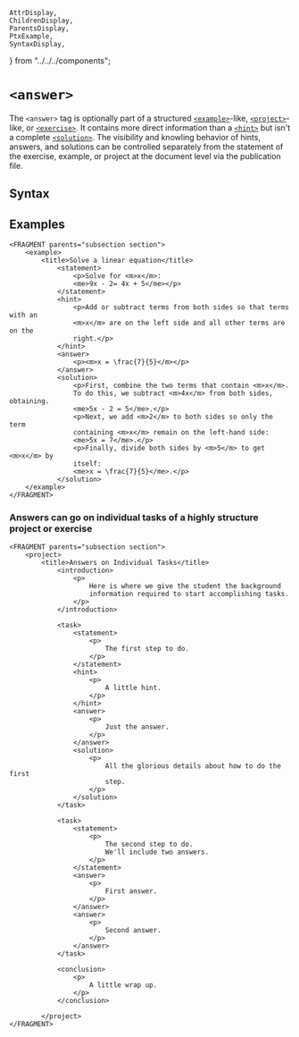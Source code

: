     AttrDisplay,
    ChildrenDisplay,
    ParentsDisplay,
    PtxExample,
    SyntaxDisplay,
} from "../../../components";

# `<answer>`

The `<answer>` tag is optionally part of a structured [`<example>`](./example)-like, 
[`<project>`](./project)-like, or [`<exercise>`](./exercise).
It contains more direct information than a [`<hint>`](./hint) but isn't a complete 
[`<solution>`](./solution).
The visibility and knowling behavior of hints, answers, and solutions can be controlled separately
from the statement of the exercise, example, or project at the document level via the publication file.

## Syntax

<SyntaxDisplay name="answer" />

## Examples

```ptx-example
<FRAGMENT parents="subsection section">
    <example>
        <title>Solve a linear equation</title>
            <statement>
                <p>Solve for <m>x</m>:
                <me>9x - 2= 4x + 5</me></p>
            </statement>
            <hint>
                <p>Add or subtract terms from both sides so that terms with an
                <m>x</m> are on the left side and all other terms are on the
                right.</p>
            </hint>
            <answer>
                <p><m>x = \frac{7}{5}</m></p>
            </answer>
            <solution>
                <p>First, combine the two terms that contain <m>x</m>.
                To do this, we subtract <m>4x</m> from both sides, obtaining.
                <me>5x - 2 = 5</me>.</p>
                <p>Next, we add <m>2</m> to both sides so only the term
                containing <m>x</m> remain on the left-hand side:
                <me>5x = 7</me>.</p>
                <p>Finally, divide both sides by <m>5</m> to get <m>x</m> by
                itself:
                <me>x = \frac{7}{5}</me>.</p>
            </solution>
    </example>
</FRAGMENT>
```

### Answers can go on individual tasks of a highly structure project or exercise

```ptx-example
<FRAGMENT parents="subsection section">
    <project>
        <title>Answers on Individual Tasks</title>
            <introduction>
                <p>
                    Here is where we give the student the background
                    information required to start accomplishing tasks.
                </p>
            </introduction>

            <task>
                <statement>
                    <p>
                        The first step to do.
                    </p>
                </statement>
                <hint>
                    <p>
                        A little hint.
                    </p>
                </hint>
                <answer>
                    <p>
                        Just the answer.
                    </p>
                </answer>
                <solution>
                    <p>
                        All the glorious details about how to do the first
                        step.
                    </p>
                </solution>
            </task>

            <task>
                <statement>
                    <p>
                        The second step to do.
                        We'll include two answers.
                    </p>
                </statement>
                <answer>
                    <p>
                        First answer.
                    </p>
                </answer>
                <answer>
                    <p>
                        Second answer.
                    </p>
                </answer>
            </task>

            <conclusion>
                <p>
                    A little wrap up.
                </p>
            </conclusion>

        </project>
</FRAGMENT>
```

    